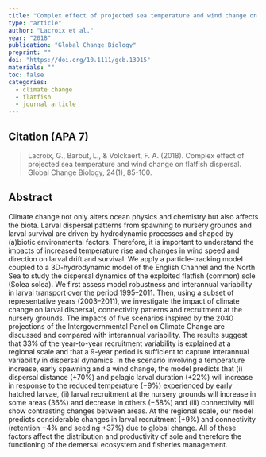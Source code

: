 ```yaml
---
title: "Complex effect of projected sea temperature and wind change on flatfish dispersal"
type: "article"
author: "Lacroix et al."
year: "2018"
publication: "Global Change Biology"
preprint: ""
doi: "https://doi.org/10.1111/gcb.13915"
materials: ""
toc: false
categories:
  - climate change
  - flatfish
  - journal article
---
```


## Citation (APA 7)

> Lacroix, G., Barbut, L., & Volckaert, F. A. (2018). Complex effect of projected sea temperature and wind change on flatfish dispersal. Global Change Biology, 24(1), 85-100.

## Abstract

Climate change not only alters ocean physics and chemistry but also affects the biota. Larval dispersal patterns from spawning to nursery grounds and larval survival are driven by hydrodynamic processes and shaped by (a)biotic environmental factors. Therefore, it is important to understand the impacts of increased temperature rise and changes in wind speed and direction on larval drift and survival. We apply a particle-tracking model coupled to a 3D-hydrodynamic model of the English Channel and the North Sea to study the dispersal dynamics of the exploited flatfish (common) sole (Solea solea). We first assess model robustness and interannual variability in larval transport over the period 1995–2011. Then, using a subset of representative years (2003–2011), we investigate the impact of climate change on larval dispersal, connectivity patterns and recruitment at the nursery grounds. The impacts of five scenarios inspired by the 2040 projections of the Intergovernmental Panel on Climate Change are discussed and compared with interannual variability. The results suggest that 33% of the year-to-year recruitment variability is explained at a regional scale and that a 9-year period is sufficient to capture interannual variability in dispersal dynamics. In the scenario involving a temperature increase, early spawning and a wind change, the model predicts that (i) dispersal distance (+70%) and pelagic larval duration (+22%) will increase in response to the reduced temperature (−9%) experienced by early hatched larvae, (ii) larval recruitment at the nursery grounds will increase in some areas (36%) and decrease in others (−58%) and (iii) connectivity will show contrasting changes between areas. At the regional scale, our model predicts considerable changes in larval recruitment (+9%) and connectivity (retention −4% and seeding +37%) due to global change. All of these factors affect the distribution and productivity of sole and therefore the functioning of the demersal ecosystem and fisheries management.
